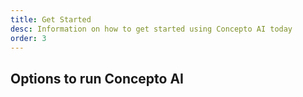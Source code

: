 ```yaml
---
title: Get Started
desc: Information on how to get started using Concepto AI today
order: 3
---
```



## Options to run Concepto AI

<LinkCard
  title="Self Hosted"
  description="Host your own instance of Concepto on your local machine; or a server. Requires technical knowledge."
  href="/self-hosted"
/>
<LinkCard
  title="Cloud Hosted"
  description="Use the Concepto AI Cloud Hosting services to run an instance of Concepto AI. The easiest way."
  href="/cloud-hosted"
/>
